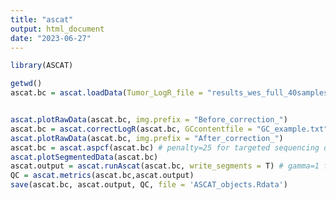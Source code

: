 ```yaml
---
title: "ascat"
output: html_document
date: "2023-06-27"
---
```

```r
library(ASCAT)
```

```r
getwd()
ascat.bc = ascat.loadData(Tumor_LogR_file = "results_wes_full_40samples/variant_calling/ascat/113B_CM+_vs_113B_PBMC/113B_CM+_vs_113B_PBMC.tumour_tumourLogR.txt", Tumor_BAF_file = "results_wes_full_40samples/variant_calling/ascat/113B_CM+_vs_113B_PBMC/113B_CM+_vs_113B_PBMC.tumour_tumourBAF.txt", Germline_LogR_file = "results_wes_full_40samples/variant_calling/ascat/113B_CM+_vs_113B_PBMC/113B_CM+_vs_113B_PBMC.tumour_normalLogR.txt", Germline_BAF_file = "results_wes_full_40samples/variant_calling/ascat/113B_CM+_vs_113B_PBMC/113B_CM+_vs_113B_PBMC.tumour_normalBAF.txt", genomeVersion = "hg38") # isTargetedSeq=T for targeted sequencing data


ascat.plotRawData(ascat.bc, img.prefix = "Before_correction_")
ascat.bc = ascat.correctLogR(ascat.bc, GCcontentfile = "GC_example.txt", replictimingfile = "RT_example.txt")
ascat.plotRawData(ascat.bc, img.prefix = "After_correction_")
ascat.bc = ascat.aspcf(ascat.bc) # penalty=25 for targeted sequencing data
ascat.plotSegmentedData(ascat.bc)
ascat.output = ascat.runAscat(ascat.bc, write_segments = T) # gamma=1 for HTS data
QC = ascat.metrics(ascat.bc,ascat.output)
save(ascat.bc, ascat.output, QC, file = 'ASCAT_objects.Rdata')
```


```r

```


